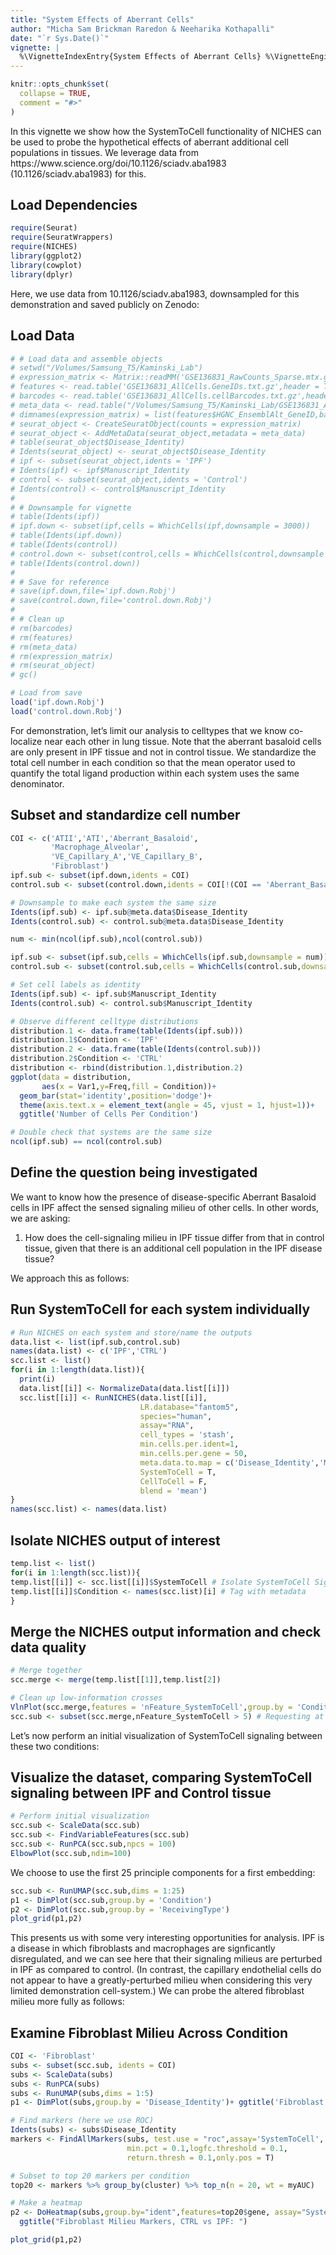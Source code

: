 ```yaml
---
title: "System Effects of Aberrant Cells"
author: "Micha Sam Brickman Raredon & Neeharika Kothapalli"
date: "`r Sys.Date()`"
vignette: |
  %\VignetteIndexEntry{System Effects of Aberrant Cells} %\VignetteEngine{knitr::rmarkdown} %\VignetteEncoding{UTF-8}
---
```


```r
knitr::opts_chunk$set(
  collapse = TRUE,
  comment = "#>"
)
```

In this vignette we show how the SystemToCell functionality of NICHES can be used to probe the hypothetical effects of aberrant additional cell populations in tissues. We leverage data from https://www.science.org/doi/10.1126/sciadv.aba1983 (10.1126/sciadv.aba1983) for this.

## Load Dependencies
```r
require(Seurat)
require(SeuratWrappers)
require(NICHES)
library(ggplot2)
library(cowplot)
library(dplyr)
```

Here, we use data from 10.1126/sciadv.aba1983, downsampled for this demonstration and saved publicly on Zenodo:

## Load Data
```r
# # Load data and assemble objects
# setwd("/Volumes/Samsung_T5/Kaminski_Lab")
# expression_matrix <- Matrix::readMM('GSE136831_RawCounts_Sparse.mtx.gz')
# features <- read.table('GSE136831_AllCells.GeneIDs.txt.gz',header = T)
# barcodes <- read.table('GSE136831_AllCells.cellBarcodes.txt.gz',header = F)
# meta_data <- read.table("/Volumes/Samsung_T5/Kaminski_Lab/GSE136831_AllCells.Samples.CellType.MetadataTable.txt.gz",header = T,row.names = 'CellBarcode_Identity')
# dimnames(expression_matrix) = list(features$HGNC_EnsemblAlt_GeneID,barcodes$V1)
# seurat_object <- CreateSeuratObject(counts = expression_matrix)
# seurat_object <- AddMetaData(seurat_object,metadata = meta_data)
# table(seurat_object$Disease_Identity)
# Idents(seurat_object) <- seurat_object$Disease_Identity
# ipf <- subset(seurat_object,idents = 'IPF')
# Idents(ipf) <- ipf$Manuscript_Identity
# control <- subset(seurat_object,idents = 'Control')
# Idents(control) <- control$Manuscript_Identity
# 
# # Downsample for vignette
# table(Idents(ipf))
# ipf.down <- subset(ipf,cells = WhichCells(ipf,downsample = 3000))
# table(Idents(ipf.down))
# table(Idents(control))
# control.down <- subset(control,cells = WhichCells(control,downsample = 3000))
# table(Idents(control.down))
# 
# # Save for reference
# save(ipf.down,file='ipf.down.Robj')
# save(control.down,file='control.down.Robj')
# 
# # Clean up
# rm(barcodes)
# rm(features)
# rm(meta_data)
# rm(expression_matrix)
# rm(seurat_object)
# gc()

# Load from save
load('ipf.down.Robj')
load('control.down.Robj')
```

For demonstration, let's limit our analysis to celltypes that we know co-localize near each other in lung tissue. Note that the aberrant basaloid cells are only present in IPF tissue and not in control tissue. We standardize the total cell number in each condition so that the mean operator used to quantify the total ligand production within each system uses the same denominator.

## Subset and standardize cell number
```r

COI <- c('ATII','ATI','Aberrant_Basaloid',
         'Macrophage_Alveolar',
         'VE_Capillary_A','VE_Capillary_B',
         'Fibroblast')
ipf.sub <- subset(ipf.down,idents = COI)
control.sub <- subset(control.down,idents = COI[!(COI == 'Aberrant_Basaloid')])

# Downsample to make each system the same size
Idents(ipf.sub) <- ipf.sub@meta.data$Disease_Identity
Idents(control.sub) <- control.sub@meta.data$Disease_Identity

num <- min(ncol(ipf.sub),ncol(control.sub))

ipf.sub <- subset(ipf.sub,cells = WhichCells(ipf.sub,downsample = num))
control.sub <- subset(control.sub,cells = WhichCells(control.sub,downsample = num))

# Set cell labels as identity
Idents(ipf.sub) <- ipf.sub$Manuscript_Identity
Idents(control.sub) <- control.sub$Manuscript_Identity

# Observe different celltype distributions
distribution.1 <- data.frame(table(Idents(ipf.sub)))
distribution.1$Condition <- 'IPF'
distribution.2 <- data.frame(table(Idents(control.sub)))
distribution.2$Condition <- 'CTRL'
distribution <- rbind(distribution.1,distribution.2)
ggplot(data = distribution,
       aes(x = Var1,y=Freq,fill = Condition))+
  geom_bar(stat='identity',position='dodge')+
  theme(axis.text.x = element_text(angle = 45, vjust = 1, hjust=1))+
  ggtitle('Number of Cells Per Condition')

# Double check that systems are the same size
ncol(ipf.sub) == ncol(control.sub)
```

## Define the question being investigated
We want to know how the presence of disease-specific Aberrant Basaloid cells in IPF affect the sensed signaling milieu of other cells. In other words, we are asking:

1) How does the cell-signaling milieu in IPF tissue differ from that in control tissue, given that there is an additional cell population in the IPF disease tissue?

We approach this as follows:

## Run SystemToCell for each system individually 
```r
# Run NICHES on each system and store/name the outputs
data.list <- list(ipf.sub,control.sub)
names(data.list) <- c('IPF','CTRL')
scc.list <- list()
for(i in 1:length(data.list)){
  print(i)
  data.list[[i]] <- NormalizeData(data.list[[i]])
  scc.list[[i]] <- RunNICHES(data.list[[i]],
                             LR.database="fantom5",
                             species="human",
                             assay="RNA",
                             cell_types = 'stash',
                             min.cells.per.ident=1,
                             min.cells.per.gene = 50,
                             meta.data.to.map = c('Disease_Identity','Manuscript_Identity'),
                             SystemToCell = T,
                             CellToCell = F,
                             blend = 'mean')
}
names(scc.list) <- names(data.list)

```

## Isolate NICHES output of interest

```r
temp.list <- list()
for(i in 1:length(scc.list)){
temp.list[[i]] <- scc.list[[i]]$SystemToCell # Isolate SystemToCell Signaling, which is all that will be covered in this vignette
temp.list[[i]]$Condition <- names(scc.list)[i] # Tag with metadata
}
```

## Merge the NICHES output information and check data quality
```r
# Merge together
scc.merge <- merge(temp.list[[1]],temp.list[2])

# Clean up low-information crosses
VlnPlot(scc.merge,features = 'nFeature_SystemToCell',group.by = 'Condition',pt.size=0.1,log = T)
scc.sub <- subset(scc.merge,nFeature_SystemToCell > 5) # Requesting at least 5 distinct ligand-receptor interactions per measurement
```

Let's now perform an initial visualization of SystemToCell signaling between these two conditions:

## Visualize the dataset, comparing SystemToCell signaling between IPF and Control tissue
```r
# Perform initial visualization
scc.sub <- ScaleData(scc.sub)
scc.sub <- FindVariableFeatures(scc.sub)
scc.sub <- RunPCA(scc.sub,npcs = 100)
ElbowPlot(scc.sub,ndim=100)
```

We choose to use the first 25 principle components for a first embedding:

```r
scc.sub <- RunUMAP(scc.sub,dims = 1:25)
p1 <- DimPlot(scc.sub,group.by = 'Condition')
p2 <- DimPlot(scc.sub,group.by = 'ReceivingType')
plot_grid(p1,p2)
```

This presents us with some very interesting opportunities for analysis. IPF is a disease in which fibroblasts and macrophages are signficantly disregulated, and we can see here that their signaling milieus are perturbed in IPF as compared to control. (In contrast, the capillary endothelial cells do not appear to have a greatly-perturbed milieu when considering this very limited demonstration cell-system.) We can probe the altered fibroblast milieu more fully as follows:

## Examine Fibroblast Milieu Across Condition

```r
COI <- 'Fibroblast'
subs <- subset(scc.sub, idents = COI)
subs <- ScaleData(subs)
subs <- RunPCA(subs)
subs <- RunUMAP(subs,dims = 1:5)
p1 <- DimPlot(subs,group.by = 'Disease_Identity')+ ggtitle('Fibroblast Milieu Across Condition')

# Find markers (here we use ROC)
Idents(subs) <- subs$Disease_Identity
markers <- FindAllMarkers(subs, test.use = "roc",assay='SystemToCell',
                          min.pct = 0.1,logfc.threshold = 0.1,
                          return.thresh = 0.1,only.pos = T)

# Subset to top 20 markers per condition
top20 <- markers %>% group_by(cluster) %>% top_n(n = 20, wt = myAUC)

# Make a heatmap
p2 <- DoHeatmap(subs,group.by="ident",features=top20$gene, assay="SystemToCell") +  
  ggtitle("Fibroblast Milieu Markers, CTRL vs IPF: ")

plot_grid(p1,p2)
  
```


